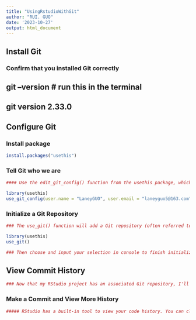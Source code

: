 ```yaml
---
title: "UsingRstudioWithGit"
author: "RUI. GUO"
date: '2023-10-27'
output: html_document
---
```

## Install Git
### Confirm that you installed Git correctly
git --version # run this in the terminal
---
git version 2.33.0
---

## Configure Git
### Install package
```r
install.packages("usethis")
```

### Tell Git who we are
```r
#### Use the edit_git_config() function from the usethis package, which will open your gitconfig file. Add your name and email and close this.

library(usethis)
use_git_config(user.name = "LaneyGUO", user.email = "laneyguo5@163.com")

```

### Initialize a Git Repository
```r
### The use_git() function will add a Git repository (often referred to as a “repo”) to an existing RStudio project

library(usethis)
use_git()

### Then choose and input your selection in console to finish initialize
```


## View Commit History

```r
### Now that my RStudio project has an associated Git repository, I'll see an extra tab on the top right: the Git tab. From here, I can see the entire history of changes to my code over time (not many yet!).
```

### Make a Commit and View More History
```r
##### RStudio has a built-in tool to view your code history. You can click on any commit to see what changed, relative to the previous commit. Lines in green were added; lines in red were deleted.
```
